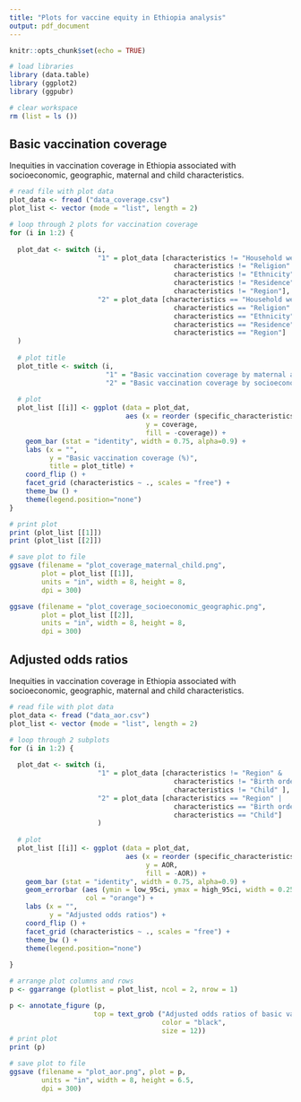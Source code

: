 ```yaml
---
title: "Plots for vaccine equity in Ethiopia analysis"
output: pdf_document
---
```


```r
knitr::opts_chunk$set(echo = TRUE)

# load libraries
library (data.table)
library (ggplot2)
library (ggpubr)

# clear workspace
rm (list = ls ())
```

## Basic vaccination coverage
Inequities in vaccination coverage in Ethiopia associated with socioeconomic, geographic, maternal and child characteristics. 

```r

# read file with plot data
plot_data <- fread ("data_coverage.csv")
plot_list <- vector (mode = "list", length = 2)

# loop through 2 plots for vaccination coverage
for (i in 1:2) {
  
  plot_dat <- switch (i, 
                      "1" = plot_data [characteristics != "Household wealth" & 
                                         characteristics != "Religion" & 
                                         characteristics != "Ethnicity" & 
                                         characteristics != "Residence" & 
                                         characteristics != "Region"],
                      "2" = plot_data [characteristics == "Household wealth" | 
                                         characteristics == "Religion" | 
                                         characteristics == "Ethnicity" | 
                                         characteristics == "Residence" |
                                         characteristics == "Region"]
  )
  
  # plot title
  plot_title <- switch (i, 
                        "1" = "Basic vaccination coverage by maternal and child characteristics", 
                        "2" = "Basic vaccination coverage by socioeconomic and geographic characteristics")
  
  # plot
  plot_list [[i]] <- ggplot (data = plot_dat, 
                             aes (x = reorder (specific_characteristics, -coverage), 
                                  y = coverage, 
                                  fill = -coverage)) + 
    geom_bar (stat = "identity", width = 0.75, alpha=0.9) + 
    labs (x = "",
          y = "Basic vaccination coverage (%)", 
          title = plot_title) +
    coord_flip () + 
    facet_grid (characteristics ~ ., scales = "free") +
    theme_bw () + 
    theme(legend.position="none")
}

# print plot
print (plot_list [[1]])
print (plot_list [[2]])

# save plot to file
ggsave (filename = "plot_coverage_maternal_child.png", 
        plot = plot_list [[1]], 
        units = "in", width = 8, height = 8, 
        dpi = 300)

ggsave (filename = "plot_coverage_socioeconomic_geographic.png", 
        plot = plot_list [[2]], 
        units = "in", width = 8, height = 8, 
        dpi = 300)

```


## Adjusted odds ratios
Inequities in vaccination coverage in Ethiopia associated with socioeconomic, geographic, maternal and child characteristics. 

```r

# read file with plot data
plot_data <- fread ("data_aor.csv")
plot_list <- vector (mode = "list", length = 2)

# loop through 2 subplots
for (i in 1:2) {
  
  plot_dat <- switch (i, 
                      "1" = plot_data [characteristics != "Region" & 
                                         characteristics != "Birth order" & 
                                         characteristics != "Child" ],
                      "2" = plot_data [characteristics == "Region" | 
                                         characteristics == "Birth order" | 
                                         characteristics == "Child"]
                      )
  
  # plot
  plot_list [[i]] <- ggplot (data = plot_dat, 
                             aes (x = reorder (specific_characteristics, -AOR), 
                                  y = AOR, 
                                  fill = -AOR)) + 
    geom_bar (stat = "identity", width = 0.75, alpha=0.9) + 
    geom_errorbar (aes (ymin = low_95ci, ymax = high_95ci, width = 0.25), 
                   col = "orange") + 
    labs (x = "",
          y = "Adjusted odds ratios") +
    coord_flip () + 
    facet_grid (characteristics ~ ., scales = "free") +
    theme_bw () + 
    theme(legend.position="none")
  
}

# arrange plot columns and rows
p <- ggarrange (plotlist = plot_list, ncol = 2, nrow = 1)

p <- annotate_figure (p,
                     top = text_grob ("Adjusted odds ratios of basic vaccination coverage in children aged 12-23 months",
                                      color = "black", 
                                      size = 12))
# print plot
print (p)

# save plot to file
ggsave (filename = "plot_aor.png", plot = p, 
        units = "in", width = 8, height = 6.5, 
        dpi = 300)

```
